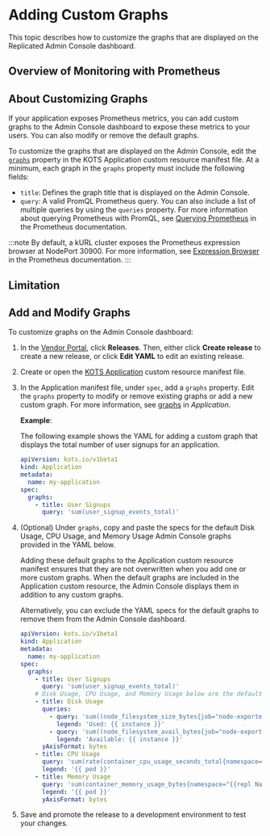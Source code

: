 
# Adding Custom Graphs

This topic describes how to customize the graphs that are displayed on the Replicated Admin Console dashboard.

## Overview of Monitoring with Prometheus

<OverviewProm/>

## About Customizing Graphs

If your application exposes Prometheus metrics, you can add custom graphs to the Admin Console dashboard to expose these metrics to your users. You can also modify or remove the default graphs.

To customize the graphs that are displayed on the Admin Console, edit the [`graphs`](/reference/custom-resource-application#graphs) property in the KOTS Application custom resource manifest file. At a minimum, each graph in the `graphs` property must include the following fields:
* `title`: Defines the graph title that is displayed on the Admin Console.
* `query`: A valid PromQL Prometheus query. You can also include a list of multiple queries by using the `queries` property. For more information about querying Prometheus with PromQL, see [Querying Prometheus](https://prometheus.io/docs/prometheus/latest/querying/basics/) in the Prometheus documentation.

:::note
By default, a kURL cluster exposes the Prometheus expression browser at NodePort 30900. For more information, see [Expression Browser](https://prometheus.io/docs/visualization/browser/) in the Prometheus documentation.
:::

## Limitation

<LimitationEc/>

## Add and Modify Graphs

To customize graphs on the Admin Console dashboard:

1. In the [Vendor Portal](https://vendor.replicated.com/), click **Releases**. Then, either click **Create release** to create a new release, or click **Edit YAML** to edit an existing release.

1. Create or open the [KOTS Application](/reference/custom-resource-application) custom resource manifest file.

1. In the Application manifest file, under `spec`, add a `graphs` property. Edit the `graphs` property to modify or remove existing graphs or add a new custom graph. For more information, see [graphs](/reference/custom-resource-application#graphs) in _Application_.

   **Example**:

   The following example shows the YAML for adding a custom graph that displays the total number of user signups for an application.

   ```yaml
   apiVersion: kots.io/v1beta1
   kind: Application
   metadata:
     name: my-application
   spec:
     graphs:
       - title: User Signups
         query: 'sum(user_signup_events_total)'        
   ```

1. (Optional) Under `graphs`, copy and paste the specs for the default Disk Usage, CPU Usage, and Memory Usage Admin Console graphs provided in the YAML below.

   Adding these default graphs to the Application custom resource manifest ensures that they are not overwritten when you add one or more custom graphs. When the default graphs are included in the Application custom resource, the Admin Console displays them in addition to any custom graphs.

   Alternatively, you can exclude the YAML specs for the default graphs to remove them from the Admin Console dashboard.

   ```yaml
   apiVersion: kots.io/v1beta1
   kind: Application
   metadata:
     name: my-application
   spec:
     graphs:
       - title: User Signups
         query: 'sum(user_signup_events_total)'
       # Disk Usage, CPU Usage, and Memory Usage below are the default graphs
       - title: Disk Usage
         queries:
           - query: 'sum((node_filesystem_size_bytes{job="node-exporter",fstype!="",instance!=""} - node_filesystem_avail_bytes{job="node-exporter", fstype!=""})) by (instance)'
             legend: 'Used: {{ instance }}'
           - query: 'sum((node_filesystem_avail_bytes{job="node-exporter",fstype!="",instance!=""})) by (instance)'
             legend: 'Available: {{ instance }}'
         yAxisFormat: bytes
       - title: CPU Usage
         query: 'sum(rate(container_cpu_usage_seconds_total{namespace="{{repl Namespace}}",container!="POD",pod!=""}[5m])) by (pod)'
         legend: '{{ pod }}'
       - title: Memory Usage
         query: 'sum(container_memory_usage_bytes{namespace="{{repl Namespace}}",container!="POD",pod!=""}) by (pod)'
         legend: '{{ pod }}'
         yAxisFormat: bytes
      ```   
1. Save and promote the release to a development environment to test your changes.
